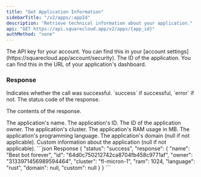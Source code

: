 ```yaml
---
title: "Get Application Information"
sidebarTitle: "/v2/apps/:appId"
description: "Retrieve technical information about your application."
api: "GET https://api.squarecloud.app/v2/apps/{app_id}"
authMethod: "none"
---
```


<ParamField header="Authorization" type="string" placeholder="API KEY" required>
  The API key for your account. You can find this in your [account settings](https://squarecloud.app/account/security).
</ParamField>

<ParamField path="app_id" type="string" placeholder="Application ID" required>
  The ID of the application. You can find this in the URL of your application's dashboard.
</ParamField>

### Response

<ResponseField name="status" type="string">
  Indicates whether the call was successful. `success` if successful, `error` if not.
</ResponseField>

<ResponseField name="code" type="string">
  The status code of the response.
</ResponseField>

<ResponseField name="response" type="object">

The contents of the response.

<Expandable title="Toggle object">

<ResponseField name="name" type="string">
  The application's name.
</ResponseField>

<ResponseField name="id" type="string">
  The application's ID.
</ResponseField>

<ResponseField name="owner" type="string">
  The ID of the application owner.
</ResponseField>

<ResponseField name="cluster" type="string">
  The application's cluster.
</ResponseField>

<ResponseField name="ram" type="number">
  The application's RAM usage in MB.
</ResponseField>

<ResponseField name="language" type="string">
  The application's programming language.
</ResponseField>

<ResponseField name="domain" type="string">
  The application's domain (null if not applicable).
</ResponseField>

<ResponseField name="custom" type="string">
  Custom information about the application (null if not applicable).
</ResponseField>

</Expandable>
</ResponseField>

<ResponseExample>
```json Response
{
  "status": "success",
  "response": {
    "name": "Best bot forever",
    "id": "64d0c750212742ca8704fb458c9771af",
    "owner": "3133971456989594464",
    "cluster": "fl-micron-1",
    "ram": 1024,
    "language": "rust",
    "domain": null,
    "custom": null
  }
}
```
</ResponseExample>